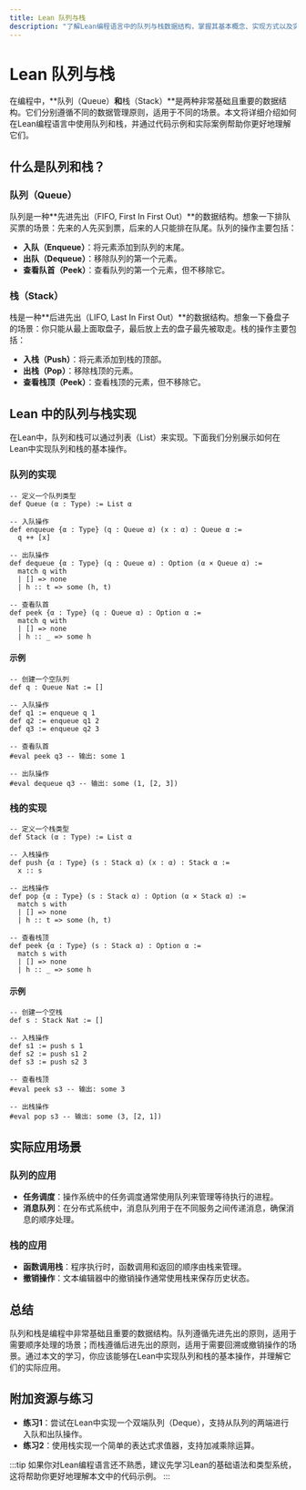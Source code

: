 ```yaml
---
title: Lean 队列与栈
description: "了解Lean编程语言中的队列与栈数据结构，掌握其基本概念、实现方式以及实际应用场景。"
---
```


# Lean 队列与栈

在编程中，**队列（Queue）**和**栈（Stack）**是两种非常基础且重要的数据结构。它们分别遵循不同的数据管理原则，适用于不同的场景。本文将详细介绍如何在Lean编程语言中使用队列和栈，并通过代码示例和实际案例帮助你更好地理解它们。

## 什么是队列和栈？

### 队列（Queue）
队列是一种**先进先出（FIFO, First In First Out）**的数据结构。想象一下排队买票的场景：先来的人先买到票，后来的人只能排在队尾。队列的操作主要包括：
- **入队（Enqueue）**：将元素添加到队列的末尾。
- **出队（Dequeue）**：移除队列的第一个元素。
- **查看队首（Peek）**：查看队列的第一个元素，但不移除它。

### 栈（Stack）
栈是一种**后进先出（LIFO, Last In First Out）**的数据结构。想象一下叠盘子的场景：你只能从最上面取盘子，最后放上去的盘子最先被取走。栈的操作主要包括：
- **入栈（Push）**：将元素添加到栈的顶部。
- **出栈（Pop）**：移除栈顶的元素。
- **查看栈顶（Peek）**：查看栈顶的元素，但不移除它。

## Lean 中的队列与栈实现

在Lean中，队列和栈可以通过列表（List）来实现。下面我们分别展示如何在Lean中实现队列和栈的基本操作。

### 队列的实现

```lean
-- 定义一个队列类型
def Queue (α : Type) := List α

-- 入队操作
def enqueue {α : Type} (q : Queue α) (x : α) : Queue α :=
  q ++ [x]

-- 出队操作
def dequeue {α : Type} (q : Queue α) : Option (α × Queue α) :=
  match q with
  | [] => none
  | h :: t => some (h, t)

-- 查看队首
def peek {α : Type} (q : Queue α) : Option α :=
  match q with
  | [] => none
  | h :: _ => some h
```

#### 示例

```lean
-- 创建一个空队列
def q : Queue Nat := []

-- 入队操作
def q1 := enqueue q 1
def q2 := enqueue q1 2
def q3 := enqueue q2 3

-- 查看队首
#eval peek q3 -- 输出: some 1

-- 出队操作
#eval dequeue q3 -- 输出: some (1, [2, 3])
```

### 栈的实现

```lean
-- 定义一个栈类型
def Stack (α : Type) := List α

-- 入栈操作
def push {α : Type} (s : Stack α) (x : α) : Stack α :=
  x :: s

-- 出栈操作
def pop {α : Type} (s : Stack α) : Option (α × Stack α) :=
  match s with
  | [] => none
  | h :: t => some (h, t)

-- 查看栈顶
def peek {α : Type} (s : Stack α) : Option α :=
  match s with
  | [] => none
  | h :: _ => some h
```

#### 示例

```lean
-- 创建一个空栈
def s : Stack Nat := []

-- 入栈操作
def s1 := push s 1
def s2 := push s1 2
def s3 := push s2 3

-- 查看栈顶
#eval peek s3 -- 输出: some 3

-- 出栈操作
#eval pop s3 -- 输出: some (3, [2, 1])
```

## 实际应用场景

### 队列的应用
- **任务调度**：操作系统中的任务调度通常使用队列来管理等待执行的进程。
- **消息队列**：在分布式系统中，消息队列用于在不同服务之间传递消息，确保消息的顺序处理。

### 栈的应用
- **函数调用栈**：程序执行时，函数调用和返回的顺序由栈来管理。
- **撤销操作**：文本编辑器中的撤销操作通常使用栈来保存历史状态。

## 总结

队列和栈是编程中非常基础且重要的数据结构。队列遵循先进先出的原则，适用于需要顺序处理的场景；而栈遵循后进先出的原则，适用于需要回溯或撤销操作的场景。通过本文的学习，你应该能够在Lean中实现队列和栈的基本操作，并理解它们的实际应用。

## 附加资源与练习

- **练习1**：尝试在Lean中实现一个双端队列（Deque），支持从队列的两端进行入队和出队操作。
- **练习2**：使用栈实现一个简单的表达式求值器，支持加减乘除运算。

:::tip
如果你对Lean编程语言还不熟悉，建议先学习Lean的基础语法和类型系统，这将帮助你更好地理解本文中的代码示例。
:::